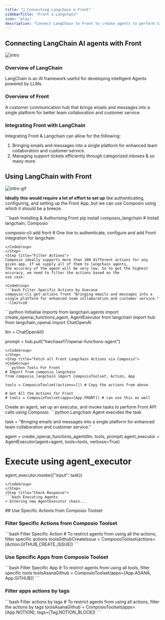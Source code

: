 ```yaml
---
title: "🚀 Connecting Langchain & Front"
sidebarTitle: "Front x Langchain"
icon: "play"
description: "Connect LangChain to Front to create agents to perform tasks using natural language"
---
```


## Connecting LangChain AI agents with Front
![intro](/media/intro.jpg)

### Overview of LangChain

LangChain is an AI framework useful for developing intelligent Agents powered by LLMs.

### Overview of Front

A customer communication hub that brings emails and messages into a single platform for better team collaboration and customer service.

### Integrating Front with LangChain

Integrating Front & Langchain can allow for the following:

1. Bringing emails and messages into a single platform for enhanced team collaboration and customer service.
2. Managing support tickets efficiently through categorized inboxes
& so many more

## Using LangChain with Front
![intro-gif](/media/intro.gif)
<Steps>
<Step title="Setting Up the Environment">

**Ideally this would require a lot of effort to set up** like authenticating, configuring, and setting up the Front App, but we can use Composio using which it should be a breeze.

<CodeGroup>
```bash Installing & Authorising Front
pip install composio_langchain # Install langchain, Composio 

composio-cli add front # One line to authenticate, configure and add Front integration for langchain
```
</CodeGroup>
</Step>
<Step title="Filter Actions">
Composio ideally supports more than 100 different actions for any given app. If we supply all of them to langchain agents, 
the accuracy of the agent will be very low. So to get the highest accuracy, we need to filter the actions based on the 
use case.

<CodeGroup>
```bash Filter Specific Actions by Usecase
composio-cli get-actions front "Bringing emails and messages into a single platform for enhanced team collaboration and customer service." --limit=10
```
</CodeGroup>

</Step>
<Step title="Import Base Packages">

<CodeGroup>
```python Initialise Imports
from langchain.agents import create_openai_functions_agent, AgentExecutor
from langchain import hub
from langchain_openai import ChatOpenAI


llm = ChatOpenAI()

prompt = hub.pull("hwchase17/openai-functions-agent")
```
</CodeGroup>
</Step>
<Step title="Fetch all Front Langchain Actions via Composio">
<CodeGroup>
```python Tools For Front
# Import from composio_langchain
from composio_langchain import ComposioToolset, Action, App

tools = ComposioToolset(actions=[]) # Copy the actions from above. 

# Get All the Actions for Front
# tools = ComposioToolset(apps=[App.FRONT]) # can use this as well
```
</CodeGroup>
</Step>
<Step title="Execute the Agent">
Create an agent, set up an executor, and invoke tasks to perform Front API calls using Composio. 
<CodeGroup>
```python Langchain Agent executes the task

task = "Bringing emails and messages into a single platform for enhanced team collaboration and customer service."

agent = create_openai_functions_agent(llm, tools, prompt)
agent_executor = AgentExecutor(agent=agent, tools=tools, verbose=True)

# Execute using agent_executor
agent_executor.invoke({"input": task})
```
</CodeGroup>
</Step>
<Step title="Check Response">
```bash Executing Agents
> Entering new AgentExecutor chain...
```
</Step>
</Steps>
## Use Specific Actions from Composio Toolset

### Filter Specific Actions from Composio Toolset

<CodeGroup>
```bash Filter Specific Action
# To restrict agents from using all the actions, filter specific actions
toolsGithubCreateIssue = ComposioToolset(actions=[Action.GITHUB_CREATE_ISSUE])
```
</CodeGroup>

### Use Specific Apps from Composio Toolset
<CodeGroup>
```bash Filter Specific App
# To restrict agents from using all tools, filter specific tools
toolsAsanaGithub = ComposioToolset(apps=[App.ASANA, App.GITHUB])
```
</CodeGroup>

### Filter apps actions by tags 
<CodeGroup>
```bash Filter actions by tags
# To restrict agents from using all actions, filter the actions by tags
toolsAsanaGithub = ComposioToolset(apps=[App.NOTION], tags=[Tag.NOTION_BLOCK])
```
</CodeGroup>

